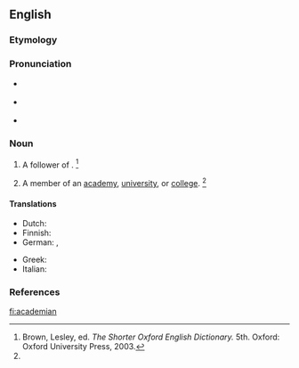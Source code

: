 ==English==

===Etymology===
{{suffix|academia|an|t2=belonging to}}

===Pronunciation===
* {{a|RP}} {{IPA|/ˌæk.əˈdiː.mi.n̩/}}
* {{a|US}} {{IPA|/ˌæk.əˈdi.mi.n̩/}}
* {{rhymes|iːmiən}}

===Noun===
{{en-noun}}

# {{context|historical|obsolete}} A follower of {{w|Plato}}. {{defdate|Attested from the mid 16th century until the late 17th century.}}<ref name=SOED>Brown, Lesley, ed. ''The Shorter Oxford English Dictionary.'' 5th. Oxford: Oxford University Press, 2003.</ref>
# {{context|obsolete}} A member of an [[academy]], [[university]], or [[college]]. {{defdate|Attested from the mid 16th century until the late 17th century.}}<ref name=SOED/>

====Translations====
{{trans-top|member of an academy}}
* Dutch: {{t+|nl|academicus|m}}
* Finnish: {{t+|fi|akateemikko}}
* German: {{t+|de|Akademiker|m}}, {{t+|de|Akademikerin|f}}
{{trans-mid}}
* Greek: {{t+|el|ακαδημαϊκός|m}}
* Italian: {{t+|it|accademico|m}}
{{trans-bottom}}

===References===
<references/>

[[fi:academian]]